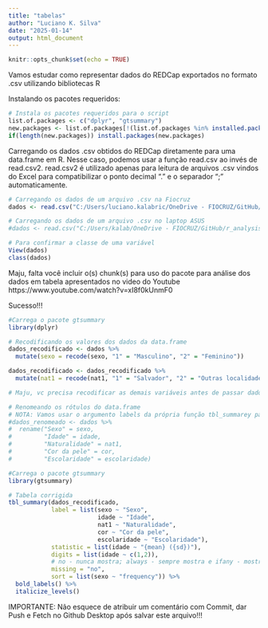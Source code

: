 ```yaml
---
title: "tabelas"
author: "Luciano K. Silva"
date: "2025-01-14"
output: html_document
---
```


```r
knitr::opts_chunk$set(echo = TRUE)
```

Vamos estudar como representar dados do REDCap exportados no formato .csv utilizando bibliotecas R

Instalando os pacotes requeridos:

```r
# Instala os pacotes requeridos para o script
list.of.packages <- c("dplyr", "gtsummary")
new.packages <- list.of.packages[!(list.of.packages %in% installed.packages()[,"Package"])]
if(length(new.packages)) install.packages(new.packages)
```

Carregando os dados .csv obtidos do REDCap diretamente para uma data.frame em R. Nesse caso, podemos usar a função read.csv ao invés de read.csv2. read.csv2 é utilizado apenas para leitura de arquivos .csv vindos do Excel para compatibilizar o ponto decimal "." e o separador ";" automaticamente.

```r
# Carregando os dados de um arquivo .csv na Fiocruz
dados <- read.csv("C:/Users/luciano.kalabric/OneDrive - FIOCRUZ/GitHub/r_analysis/datasets/tabela1_MP.csv")

# Carregando os dados de um arquivo .csv no laptop ASUS
#dados <- read.csv("C:/Users/kalab/OneDrive - FIOCRUZ/GitHub/r_analysis/datasets/tabela1_MP.csv")

# Para confirmar a classe de uma variável
View(dados)
class(dados)
```

Maju, falta você incluir o(s) chunk(s) para uso do pacote para análise dos dados em tabela apresentados no video do Youtube https://www.youtube.com/watch?v=xI8f0kUnmF0

Sucesso!!!

```r
#Carrega o pacote gtsummary
library(dplyr)

# Recodificando os valores dos dados da data.frame
dados_recodificado <- dados %>%
  mutate(sexo = recode(sexo, "1" = "Masculino", "2" = "Feminino"))

dados_recodificado <- dados_recodificado %>%
  mutate(nat1 = recode(nat1, "1" = "Salvador", "2" = "Outras localidades"))

# Maju, vc precisa recodificar as demais variáveis antes de passar dados_recodificado para a função tbl_summary

# Renomeando os rótulos do data.frame
# NOTA: Vamos usar o argumento labels da própria função tbl_summarey para fazer esta etapa
#dados_renomeado <- dados %>%
#  rename("Sexo" = sexo,
#         "Idade" = idade,
#         "Naturalidade" = nat1,
#         "Cor da pele" = cor,
#         "Escolaridade" = escolaridade)


```


```r
#Carrega o pacote gtsummary
library(gtsummary)

# Tabela corrigida
tbl_summary(dados_recodificado,
            label = list(sexo ~ "Sexo",
                         idade ~ "Idade",
                         nat1 ~ "Naturalidade",
                         cor ~ "Cor da pele",
                         escolaridade ~ "Escolaridade"),
            statistic = list(idade ~ "{mean} ({sd})"),
            digits = list(idade ~ c(1,2)),
            # no - nunca mostra; always - sempre mostra e ifany - mostra se tiver
            missing = "no",
            sort = list(sexo ~ "frequency")) %>%
  bold_labels() %>%
  italicize_levels()

```

IMPORTANTE: Não esquece de atribuir um comentário com Commit, dar Push e Fetch no Github Desktop após salvar este arquivo!!!


